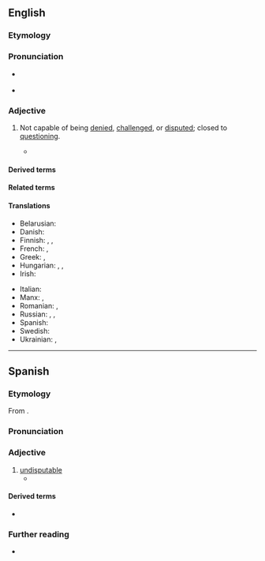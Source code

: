 ==English==

===Etymology===
{{prefix|en|in|controvertible}}

===Pronunciation===
* {{a|UK}} {{IPA|en|/ˌɪŋ.kɒn.tɹəˈvɜː.təbl̩/}}
* {{audio|en|En-uk-incontrovertible.ogg|Audio (UK)}}

===Adjective===
{{en-adj}}

# Not capable of being [[denied]], [[challenged]], or [[disputed]]; closed to [[question]]ing.
#: {{ux|en|Her statement that Hitler was evil is '''incontrovertible'''.}}
#* {{quote-journal|en|year=1960|month=November|title=Talking of Trains: Through a glass darkly|journal=Trains Illustrated|page=642|text=There is '''incontrovertible''' evidence that electrification of itself has great publicity value, but this would be greatly enhanced if the public knew in more detail how it would transform their services.}}
#: {{syn|en|indisputable|undeniable|unquestionable}}
#: {{ant|en|controvertible}}

====Derived terms====
{{der2|en|incontrovertibility|incontrovertibly}}

====Related terms====
{{rel2|en|controvert|controversy}}

====Translations====
{{trans-top|not capable of being denied, challenged, or disputed; closed to questioning}}
* Belarusian: {{t|be|неабве́ржны}}
* Danish: {{t|da|ubestridelig}}
* Finnish: {{t+|fi|kiistaton}}, {{t|fi|kieltämätön}}, {{t+|fi|kiistämätön}}
* French: {{t+|fr|irréfutable}}, {{t+|fr|incontestable}}
* Greek: {{t+|el|αναμφισβήτητος}}, {{t+|el|αδιάσειστος}}
* Hungarian: {{t+|hu|kétségbevonhatatlan}}, {{t|hu|tagadhatatlan}}, {{t+|hu|vitathatatlan}}
* Irish: {{t|ga|dobhréagnaithe}}
{{trans-mid}}
* Italian: {{t+|it|incontrovertibile}}
* Manx: {{t|gv|neuchaghlaaee}}, {{t|gv|neureggyrtagh}}
* Romanian: {{t+|ro|irefutabil|m}}, {{t|ro|necontroversabil|m}} {{qualifier|rare}}
* Russian: {{t+|ru|неопровержи́мый}}, {{t+|ru|неоспори́мый}}, {{t+|ru|несомне́нный}}
* Spanish: {{t|es|impepinable}}
* Swedish: {{t+|sv|obestridlig}}
* Ukrainian: {{t|uk|неспросто́вний}}, {{t|uk|незапере́чний}}
{{trans-bottom}}

----

==Spanish==

===Etymology===
From {{af|es|in-|controvertible}}.

===Pronunciation===
{{es-IPA}}

===Adjective===
{{es-adj}}

# [[undisputable]]
#* {{quote-journal|es|date=July 18, 2015|author=|title=De los Ríos en el país de los soviets|work=El País|url=http://elpais.com/elpais/2015/07/13/opinion/1436804515_003633.html
|passage=Tras los dogmas '''incontrovertibles''' del nuevo régimen advierte no obstante, sagazmente, el influjo de la ortodoxia religiosa bizantina: el viejo credo de un solo poder y una sola fe.}}

====Derived terms====
* {{l|es|incontrovertiblemente}}

===Further reading===
* {{R:DRAE}}